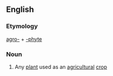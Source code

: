==English==

===Etymology===
[[agro-]] + [[-phyte]]

===Noun===
{{en-noun}}

# Any [[plant]] used as an [[agricultural]] [[crop]]